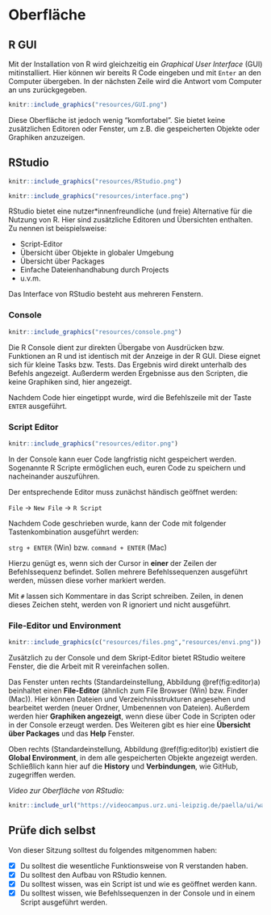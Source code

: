 # Oberfläche

## R GUI

Mit der Installation von R wird gleichzeitig ein *Graphical User Interface* (GUI)
mitinstalliert. Hier können wir bereits R Code eingeben und mit `Enter` an den 
Computer übergeben. In der nächsten Zeile wird die Antwort vom Computer an uns
zurückgegeben.

```r
knitr::include_graphics("resources/GUI.png")
```

Diese Oberfläche ist jedoch wenig "komfortabel". Sie bietet keine zusätzlichen Editoren oder Fenster, um z.B. die gespeicherten Objekte oder Graphiken anzuzeigen.

## RStudio

```r
knitr::include_graphics("resources/RStudio.png")
```

```r
knitr::include_graphics("resources/interface.png")
```

RStudio bietet eine nutzer*innenfreundliche (und freie) Alternative für die Nutzung von R. Hier sind zusätzliche Editoren und Übersichten enthalten. Zu nennen ist beispielsweise:

- Script-Editor
- Übersicht über Objekte in globaler Umgebung 
- Übersicht über Packages
- Einfache Dateienhandhabung durch Projects 
- u.v.m. 

Das Interface von RStudio besteht aus mehreren Fenstern.

### Console

```r
knitr::include_graphics("resources/console.png")
```

Die R Console dient zur direkten Übergabe von Ausdrücken bzw. Funktionen an R 
und ist identisch mit der Anzeige in der R GUI. Diese eignet sich für 
kleine Tasks bzw. Tests. Das Ergebnis wird direkt unterhalb des Befehls angezeigt.
Außerderm werden Ergebnisse aus den Scripten, die keine Graphiken sind, 
hier angezeigt.

Nachdem Code hier eingetippt wurde, wird die Befehlszeile mit der Taste
`ENTER` ausgeführt.


### Script Editor

```r
knitr::include_graphics("resources/editor.png")
```

In der Console kann euer Code langfristig nicht gespeichert werden. Sogenannte R
Scripte ermöglichen euch, euren Code zu speichern und nacheinander auszuführen.

Der entsprechende Editor muss zunächst händisch geöffnet werden:

`File` $\rightarrow$ `New File` $\rightarrow$ `R Script`

Nachdem Code geschrieben wurde, kann der Code mit folgender Tastenkombination 
ausgeführt werden:

`strg + ENTER` (Win) bzw. `command + ENTER` (Mac)

Hierzu genügt es, wenn sich der Cursor in **einer** der Zeilen der Befehlssequenz
befindet. Sollen mehrere Befehlssequenzen ausgeführt werden, müssen diese vorher
markiert werden.

Mit `#` lassen sich Kommentare in das Script schreiben. Zeilen, in denen dieses 
Zeichen steht, werden von R ignoriert und nicht ausgeführt.

### File-Editor und Environment

```r
knitr::include_graphics(c("resources/files.png","resources/envi.png"))
```

Zusätzlich zu der Console und dem Skript-Editor bietet RStudio weitere Fenster,
die die Arbeit mit R vereinfachen sollen.

Das Fenster unten rechts (Standardeinstellung, Abbildung \@ref(fig:editor)a) beinhaltet einen **File-Editor** 
(ähnlich zum File Browser (Win) bzw. Finder (Mac)). Hier können Dateien und 
Verzeichnisstrukturen angesehen und bearbeitet werden (neuer Ordner, Umbenennen
von Dateien). Außerdem werden hier **Graphiken angezeigt**, wenn diese über Code in
Scripten oder in der Console erzeugt werden. Des Weiteren gibt es hier eine 
**Übersicht über Packages** und das **Help** Fenster.

Oben rechts (Standardeinstellung, Abbildung \@ref(fig:editor)b) existiert die **Global Environment**, in dem 
alle gespeicherten Objekte angezeigt werden. Schließlich kann hier auf die 
**History** und **Verbindungen**, wie GitHub, zugegriffen werden.

*Video zur Oberfläche von RStudio:*

```r
knitr::include_url("https://videocampus.urz.uni-leipzig.de/paella/ui/watch.html?id=753da1a0-535c-4afb-8a84-dbf3c200be7f")
```

## Prüfe dich selbst

Von dieser Sitzung solltest du folgendes mitgenommen haben: 

- [x] Du solltest die wesentliche Funktionsweise von R verstanden haben.
- [x] Du solltest den Aufbau von RStudio kennen.
- [x] Du solltest wissen, was ein Script ist und wie es geöffnet werden kann.
- [x] Du solltest wissen, wie Befehlssequenzen in der Console und in einem Script ausgeführt werden.
